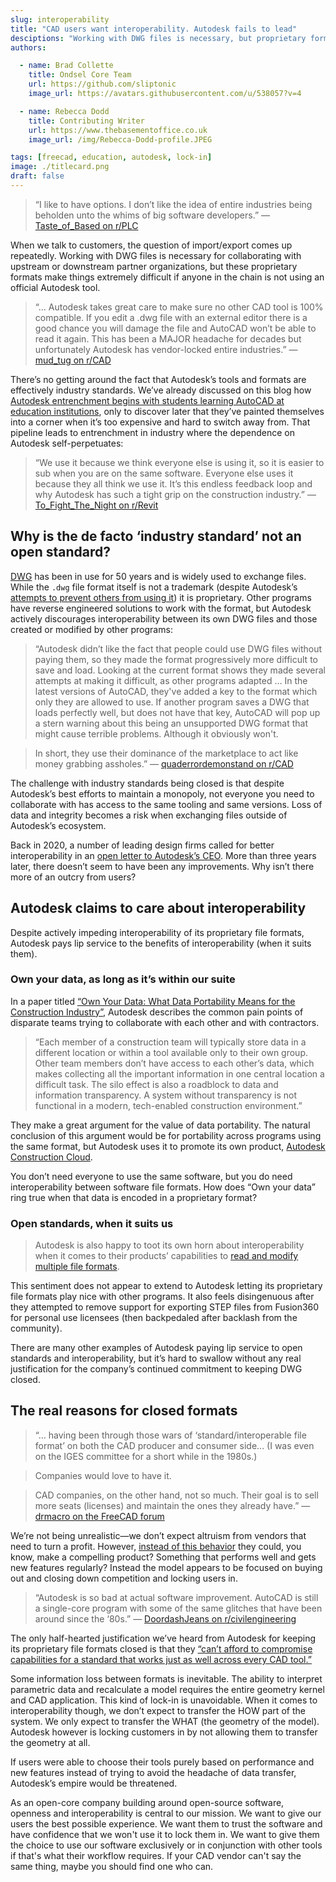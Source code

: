 ```yaml
---
slug: interoperability
title: "CAD users want interoperability. Autodesk fails to lead"
desciptions: "Working with DWG files is necessary, but proprietary formats make things extremely difficult if anyone in the chain is not using an official Autodesk tool."
authors:

  - name: Brad Collette
    title: Ondsel Core Team
    url: https://github.com/sliptonic
    image_url: https://avatars.githubusercontent.com/u/538057?v=4

  - name: Rebecca Dodd
    title: Contributing Writer
    url: https://www.thebasementoffice.co.uk
    image_url: /img/Rebecca-Dodd-profile.JPEG

tags: [freecad, education, autodesk, lock-in]
image: ./titlecard.png
draft: false
---
```


> “I like to have options. I don’t like the idea of entire industries being
> beholden unto the whims of big software developers.” — [Taste_of_Based on
> r/PLC](https://www.reddit.com/r/PLC/comments/tjbcxr/comment/i1j9ktg/)

When we talk to customers, the question of import/export comes up repeatedly. Working with DWG files is necessary for collaborating with upstream or downstream partner organizations, but these proprietary formats make things extremely difficult if anyone in the chain is not using an official Autodesk tool.

<!-- truncate -->

> “... Autodesk takes great care to make sure no other CAD tool is 100%
> compatible. If you edit a .dwg file with an external editor there is a good
> chance you will damage the file and AutoCAD won’t be able to read it again.
> This has been a MAJOR headache for decades but unfortunately Autodesk has
> vendor-locked entire industries.” — [mud_tug on r/CAD](https://www.reddit.com/r/cad/comments/wdkm61/comment/iiiz85c/)

There’s no getting around the fact that Autodesk’s tools and formats are effectively industry standards. We’ve already discussed on this blog how [Autodesk entrenchment begins with students learning AutoCAD at education institutions](https://ondsel.com/blog/hard-lessons), only to discover later that they’ve painted themselves into a corner when it’s too expensive and hard to switch away from. That pipeline leads to entrenchment in industry where the dependence on Autodesk self-perpetuates:

> “We use it because we think everyone else is using it, so it is easier to sub
> when you are on the same software. Everyone else uses it because they all
> think we use it. It’s this endless feedback loop and why Autodesk has such a
> tight grip on the construction industry.” — [To_Fight_The_Night on r/Revit](https://www.reddit.com/r/Revit/comments/t8qod9/comment/hzpjvv4/)

## Why is the de facto ‘industry standard’ not an open standard?

[DWG](https://en.wikipedia.org/wiki/.dwg) has been in use for 50 years and is widely used to exchange files. While the `.dwg` file format itself is not a trademark (despite Autodesk’s [attempts to prevent others from using it](https://www.mccarthy.ca/en/insights/articles/court-refuses-extend-trade-mark-protection-file-extensions)) it is proprietary. Other programs have reverse engineered solutions to work with the format, but Autodesk actively discourages interoperability between its own DWG files and those created or modified by other programs:

> “Autodesk didn’t like the fact that people could use DWG files without paying them, so they made the format progressively more difficult to save and load. Looking at the current format shows they made several attempts at making it difficult, as other programs adapted … In the latest versions of AutoCAD, they've added a key to the format which only they are allowed to use. If another program saves a DWG that loads perfectly well, but does not have that key, AutoCAD will pop up a stern warning about this being an unsupported DWG format that might cause terrible problems. Although it obviously won't.

> In short, they use their dominance of the marketplace to act like money
> grabbing assholes.” — [quaderrordemonstand on r/CAD](https://www.reddit.com/r/cad/comments/smoi5c/comment/hvxxpdp/)

The challenge with industry standards being closed is that despite Autodesk’s best efforts to maintain a monopoly, not everyone you need to collaborate with has access to the same tooling and same versions. Loss of data and integrity becomes a risk when exchanging files outside of Autodesk’s ecosystem.

Back in 2020, a number of leading design firms called for better interoperability in an [open letter to Autodesk’s CEO](http://extranetevolution.com/2020/07/design-firms-demand-change-at-autodesk/). More than three years later, there doesn’t seem to have been any improvements. Why isn’t there more of an outcry from users?

## Autodesk claims to care about interoperability

Despite actively impeding interoperability of its proprietary file formats, Autodesk pays lip service to the benefits of interoperability (when it suits them).

### Own your data, as long as it’s within our suite
In a paper titled [“Own Your Data: What Data Portability Means for the Construction Industry”](https://www.autodesk.com/industry/manufacturing/cad-interoperability), Autodesk describes the common pain points of disparate teams trying to collaborate with each other and with contractors.

> “Each member of a construction team will typically store data in a different location or within a tool available only to their own group. Other team members don’t have access to each other’s data, which makes collecting all the important information in one central location a difficult task. The silo effect is also a roadblock to data and information transparency. A system without transparency is not functional in a modern, tech-enabled construction environment.”

They make a great argument for the value of data portability. The natural conclusion of this argument would be for portability across programs using the same format, but Autodesk uses it to promote its own product, [Autodesk Construction Cloud](https://construction.autodesk.com/).

You don’t need everyone to use the same software, but you do need interoperability between software file formats. How does “Own your data” ring true when that data is encoded in a proprietary format?

### Open standards, when it suits us

> Autodesk is also happy to toot its own horn about interoperability when it comes to their products’ capabilities to [read and modify multiple file formats](https://damassets.autodesk.net/content/dam/autodesk/www/industry/bim/interoperability-/assets/q2-adsk-atheletes%20vill%20EGA%20customer-story_V0.7_en-us.pdf).




This sentiment does not appear to extend to Autodesk letting its proprietary file formats play nice with other programs. It also feels disingenuous after they attempted to remove support for exporting STEP files from Fusion360 for personal use licensees (then backpedaled after backlash from the community).

There are many other examples of Autodesk paying lip service to open standards and interoperability, but it’s hard to swallow without any real justification for the company’s continued commitment to keeping DWG closed.

## The real reasons for closed formats

> “… having been through those wars of ‘standard/interoperable file format’ on both the CAD producer and consumer side... (I was even on the IGES committee for a short while in the 1980s.)

> Companies would love to have it.

> CAD companies, on the other hand, not so much. Their goal is to sell more
> seats (licenses) and maintain the ones they already have.” — [drmacro on the
> FreeCAD forum](https://forum.freecad.org/viewtopic.php?style=1&p=588551#p588551)

We’re not being unrealistic—we don’t expect altruism from vendors that need to turn a profit. However, [instead of this behavior](https://ondsel.com/blog/autodesk-enshittifies-fusion-360) they could, you know, make a compelling product? Something that performs well and gets new features regularly? Instead the model appears to be focused on buying out and closing down competition and locking users in.

> “Autodesk is so bad at actual software improvement. AutoCAD is still a single-core program with some of the same glitches that have been around since the ‘80s.” — [DoordashJeans on r/civilengineering](https://www.reddit.com/r/civilengineering/comments/10f3i6n/comment/j4v4v35/)

The only half-hearted justification we’ve heard from Autodesk for keeping its proprietary file formats closed is that they [“can’t afford to compromise capabilities for a standard that works just as well across every CAD tool.”](https://damassets.autodesk.net/content/dam/autodesk/www/products/new-fusion-360/docs/Tech-Clarity-eBook-CAD-Interoperability.pdf)

Some information loss between formats is inevitable. The ability to interpret parametric data and recalculate a model requires the entire geometry kernel and CAD application. This kind of lock-in is unavoidable. When it comes to interoperability though, we don’t expect to transfer the HOW part of the system. We only expect to transfer the WHAT (the geometry of the model). Autodesk however is locking customers in by not allowing them to transfer the geometry at all.

If users were able to choose their tools purely based on performance and new features instead of trying to avoid the headache of data transfer, Autodesk’s empire would be threatened.

As an open-core company building around open-source software, openness and interoperability is central to our mission.  We want to give our users the best possible experience. We want them to trust the software and have confidence that we won't use it to lock them in. We want to give them the choice to use our software exclusively or in conjunction with other tools if that's what their workflow requires.  If your CAD vendor can't say the same thing, maybe you should find one who can.
